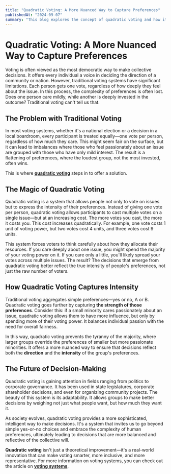 ```yaml
---
title: "Quadratic Voting: A More Nuanced Way to Capture Preferences"
publishedAt: "2024-09-07"
summary: "This blog explores the concept of quadratic voting and how it addresses the limitations of traditional voting systems by capturing not just the direction, but the intensity of preferences."
---
```


# Quadratic Voting: A More Nuanced Way to Capture Preferences

Voting is often viewed as the most democratic way to make collective decisions. It offers every individual a voice in deciding the direction of a community or nation. However, traditional voting systems have significant limitations. Each person gets one vote, regardless of how deeply they feel about the issue. In this process, the complexity of preferences is often lost. Does one person care mildly, while another is deeply invested in the outcome? Traditional voting can't tell us that.

## The Problem with Traditional Voting

In most voting systems, whether it's a national election or a decision in a local boardroom, every participant is treated equally—one vote per person, regardless of how much they care. This might seem fair on the surface, but it can lead to imbalances where those who feel passionately about an issue are grouped with those who have only mild interest. The result is a flattening of preferences, where the loudest group, not the most invested, often wins.

This is where **[quadratic voting](https://en.wikipedia.org/wiki/Quadratic_voting)** steps in to offer a solution.

## The Magic of Quadratic Voting

Quadratic voting is a system that allows people not only to vote on issues but to express the intensity of their preferences. Instead of giving one vote per person, quadratic voting allows participants to cast multiple votes on a single issue—but at an increasing cost. The more votes you cast, the more it costs you. This cost increases quadratically. For example, one vote costs 1 unit of voting power, but two votes cost 4 units, and three votes cost 9 units.

This system forces voters to think carefully about how they allocate their resources. If you care deeply about one issue, you might spend the majority of your voting power on it. If you care only a little, you'll likely spread your votes across multiple issues. The result? The decisions that emerge from quadratic voting better reflect the true intensity of people's preferences, not just the raw number of voters.

## How Quadratic Voting Captures Intensity

Traditional voting aggregates simple preferences—yes or no, A or B. Quadratic voting goes further by capturing **the strength of those preferences**. Consider this: if a small minority cares passionately about an issue, quadratic voting allows them to have more influence, but only by spending more of their voting power. It balances individual passion with the need for overall fairness.

In this way, quadratic voting prevents the tyranny of the majority, where larger groups override the preferences of smaller but more passionate minorities. It offers a more nuanced way to ensure that decisions reflect both the **direction** and the **intensity** of the group's preferences.

## The Future of Decision-Making

Quadratic voting is gaining attention in fields ranging from politics to corporate governance. It has been used in state legislatures, corporate shareholder decisions, and even for organizing community projects. The beauty of this system is its adaptability. It allows groups to make better decisions by weighing not just what people want, but how much they want it.

As society evolves, quadratic voting provides a more sophisticated, intelligent way to make decisions. It's a system that invites us to go beyond simple yes-or-no choices and embrace the complexity of human preferences, ultimately leading to decisions that are more balanced and reflective of the collective will.

**Quadratic voting** isn't just a theoretical improvement—it's a real-world innovation that can make voting smarter, more inclusive, and more representative. For more information on voting systems, you can check out the article on **[voting systems](https://en.wikipedia.org/wiki/Voting_system)**.
